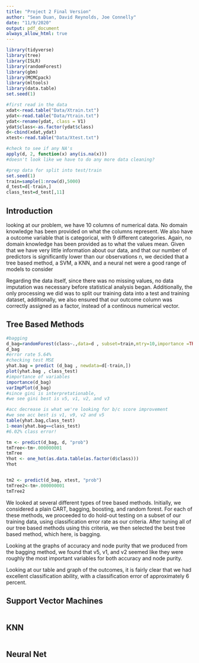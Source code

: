 ```yaml
---
title: "Project 2 Final Version"
author: "Sean Duan, David Reynolds, Joe Connelly"
date: "11/9/2020"
output: pdf_document
always_allow_html: true
---
```


```r
library(tidyverse)
library(tree)
library(ISLR)
library(randomForest)
library(gbm)
library(MCMCpack)
library(mltools)
library(data.table)
set.seed(1)

#first read in the data
xdat<-read.table("Data/Xtrain.txt")
ydat<-read.table("Data/Ytrain.txt")
ydat<-rename(ydat, class = V1)
ydat$class<-as.factor(ydat$class)
d<-cbind(xdat,ydat)
xtest<-read.table("Data/Xtest.txt")

#check to see if any NA's
apply(d, 2, function(x) any(is.na(x)))
#doesn't look like we have to do any more data cleaning?

#prep data for split into test/train
set.seed(1)
train=sample(1:nrow(d),5000)
d_test=d[-train,]
class_test=d_test[,11]
```

## Introduction

looking at our problem, we have 10 columns of numerical data. No domain knowledge has been provided on what the columns represent. We also have a outcome variable that is categorical, with 9 different categories. Again, no domain knowledge has been provided as to what the values mean. Given that we have very little information about our data, and that our number of predictors is significantly lower than our observations n, we decided that a tree based method, a SVM, a KNN, and a neural net were a good range of models to consider

Regarding the data itself, since there was no missing values, no data imputation was necessary before statistical analysis began. Additionally, the only processing we did was to split our training data into a test and training dataset, additionally, we also ensured that our outcome column was correctly assigned as a factor, instead of a continous numerical vector.

## Tree Based Methods 
```r
#bagging
d_bag=randomForest(class~.,data=d , subset=train,mtry=10,importance =TRUE)
d_bag
#error rate 5.64%
#checking test MSE
yhat.bag = predict (d_bag , newdata=d[-train,])
plot(yhat.bag , class_test)
#importance of variables
importance(d_bag)
varImpPlot(d_bag)
#since gini is interpretationable, 
#we see gini best is v5, v1, v2, and v3

#acc decrease is what we're looking for b/c score improvement
#we see acc best is v1, v9, v2 and v5
table(yhat.bag,class_test)
1-mean(yhat.bag==class_test)
#6.02% class error!

tm <- predict(d_bag, d, "prob")
tmTree<-tm+.000000001
tmTree
Yhot <- one_hot(as.data.table(as.factor(d$class)))
Yhot


tm2 <- predict(d_bag, xtest, "prob")
tmTree2<-tm+.000000001
tmTree2
```

We looked at several different types of tree based methods. Initially, we considered a plain CART, bagging, boosting, and random forest. For each of these methods, we proceeded to do hold-out testing on a subset of our training data, using classification error rate as our criteria. After tuning all of our tree based methods using this criteria, we then selected the best tree based method, which here, is bagging.

Looking at the graphs of accuracy and node purity that we produced from the bagging method, we found that v5, v1, and v2 seemed like they were roughly the most important variables for both accuracy and node purity.

Looking at our table and graph of the outcomes, it is fairly clear that we had excellent classification ability, with a classification error of approximately 6 percent.

## Support Vector Machines 
```r

```


## KNN
```r
```


## Neural Net
```r
```

